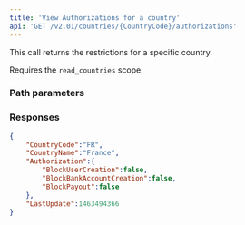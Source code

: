 ```yaml
---
title: 'View Authorizations for a country'  
api: 'GET /v2.01/countries/{CountryCode}/authorizations'  
---
```




This call returns the restrictions for a specific country.  

Requires the `read_countries` scope.

### Path parameters  

<CountryCode />  

### Responses  

<AccordionGroup><Accordion title="200" defaultOpen>  

<CountryCodeResponse />  

<CountryNameResponse />  

<AuthorizationResponse />  

<LastUpdateResponse /></Accordion></AccordionGroup>  

<ResponseExample>  

```json 200  
{
    "CountryCode":"FR",
    "CountryName":"France",
    "Authorization":{
        "BlockUserCreation":false,
        "BlockBankAccountCreation":false,
        "BlockPayout":false
    },
    "LastUpdate":1463494366
}  
 ```  

</ResponseExample>  

<RequestExample>  
    <NodeViewCountryAuthorizations />
    <RubyViewCountryAuthorizations />
    <JavaViewCountryAuthorizations />
    <ViewCountryAuthorizationsPython />
    <NetViewCountryAuthorizations />
</RequestExample>